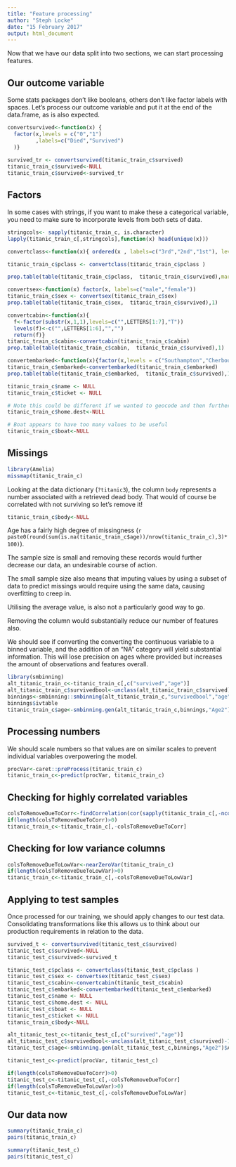 ```yaml
---
title: "Feature processing"
author: "Steph Locke"
date: "15 February 2017"
output: html_document
---
```

Now that we have our data split into two sections, we can start processing features.

## Our outcome variable
Some stats packages don't like booleans, others don't like factor labels with spaces. Let's process our outcome variable and put it at the end of the data.frame, as is also expected.

```r
convertsurvived<-function(x) {
  factor(x,levels = c("0","1")
         ,labels=c("Died","Survived")
  )}
                             
survived_tr <- convertsurvived(titanic_train_c$survived)
titanic_train_c$survived<-NULL
titanic_train_c$survived<-survived_tr
```

## Factors
In some cases with strings, if you want to make these a categorical variable, you need to make sure to incorporate levels from both sets of data.

```r
stringcols<- sapply(titanic_train_c, is.character)
lapply(titanic_train_c[,stringcols],function(x) head(unique(x)))
```

```r
convertclass<-function(x){ ordered(x , labels=c("3rd","2nd","1st"), levels=c("3rd","2nd","1st"))}

titanic_train_c$pclass <- convertclass(titanic_train_c$pclass )

prop.table(table(titanic_train_c$pclass,  titanic_train_c$survived),margin = 1)
```

```r
convertsex<-function(x) factor(x, labels=c("male","female"))
titanic_train_c$sex <- convertsex(titanic_train_c$sex)
prop.table(table(titanic_train_c$sex,  titanic_train_c$survived),1)
```

```r
convertcabin<-function(x){
  f<-factor(substr(x,1,1),levels=c("",LETTERS[1:7],"T")) 
  levels(f)<-c("",LETTERS[1:6],"","")
  return(f)}
titanic_train_c$cabin<-convertcabin(titanic_train_c$cabin)
prop.table(table(titanic_train_c$cabin,  titanic_train_c$survived),1)
```

```r
convertembarked<-function(x){factor(x,levels = c("Southampton","Cherbourg" , "Queenstown" ))}
titanic_train_c$embarked<-convertembarked(titanic_train_c$embarked)
prop.table(table(titanic_train_c$embarked,  titanic_train_c$survived),1)
```


```r
titanic_train_c$name <- NULL
titanic_train_c$ticket <- NULL

# Note this could be different if we wanted to geocode and then further categorise this variable
titanic_train_c$home.dest<-NULL

# Boat appears to have too many values to be useful
titanic_train_c$boat<-NULL
```

## Missings
```r
library(Amelia)
missmap(titanic_train_c)
```

Looking at the data dictionary (`?titanic3`), the column `body` represents a number associated with a retrieved dead body. That would of course be correlated with not surviving so let's remove it!

```r
titanic_train_c$body<-NULL
```

Age has a fairly high degree of missingness (`r paste0(round(sum(is.na(titanic_train_c$age))/nrow(titanic_train_c),3)*100)`). 

The sample size is small and removing these records would further decrease our data, an undesirable course of action.

The small sample size also means that imputing values by using a subset of data to predict missings would require using the same data, causing overfitting to creep in.

Utilising the average value, is also not a particularly good way to go.

Removing the column would substantially reduce our number of features also.

We should see if converting the converting the continuous variable to a binned variable, and the addition of an "NA" category will yield substantial information. This will lose precision on ages where provided but increases the amount of observations and features overall.

```r
library(smbinning)
alt_titanic_train_c<-titanic_train_c[,c("survived","age")]
alt_titanic_train_c$survivedbool<-unclass(alt_titanic_train_c$survived)-1
binnings<-smbinning::smbinning(alt_titanic_train_c,"survivedbool","age")
binnings$ivtable
titanic_train_c$age<-smbinning.gen(alt_titanic_train_c,binnings,"Age2")$Age2
```
 
## Processing numbers
We should scale numbers so that values are on similar scales to prevent individual variables overpowering the model.

```r
procVar<-caret::preProcess(titanic_train_c)
titanic_train_c<-predict(procVar, titanic_train_c)
```

## Checking for highly correlated variables
```r
colsToRemoveDueToCorr<-findCorrelation(cor(sapply(titanic_train_c[,-ncol(titanic_train_c)],unclass)))
if(length(colsToRemoveDueToCorr)>0)
titanic_train_c<-titanic_train_c[,-colsToRemoveDueToCorr]
```

## Checking for low variance columns
```r
colsToRemoveDueToLowVar<-nearZeroVar(titanic_train_c)
if(length(colsToRemoveDueToLowVar)>0)
titanic_train_c<-titanic_train_c[,-colsToRemoveDueToLowVar]
```

## Applying to test samples

Once processed for our training, we should apply changes to our test data. Consolidating transformations like this allows us to think about our production requirements in relation to the data.

```r
survived_t <- convertsurvived(titanic_test_c$survived)
titanic_test_c$survived<-NULL
titanic_test_c$survived<-survived_t

titanic_test_c$pclass <- convertclass(titanic_test_c$pclass )
titanic_test_c$sex <- convertsex(titanic_test_c$sex)
titanic_test_c$cabin<-convertcabin(titanic_test_c$cabin)
titanic_test_c$embarked<-convertembarked(titanic_test_c$embarked)
titanic_test_c$name <- NULL
titanic_test_c$home.dest <- NULL
titanic_test_c$boat <- NULL
titanic_test_c$ticket <- NULL
titanic_train_c$body<-NULL

alt_titanic_test_c<-titanic_test_c[,c("survived","age")]
alt_titanic_test_c$survivedbool<-unclass(alt_titanic_test_c$survived)-1
titanic_test_c$age<-smbinning.gen(alt_titanic_test_c,binnings,"Age2")$Age2

titanic_test_c<-predict(procVar, titanic_test_c)

if(length(colsToRemoveDueToCorr)>0)
titanic_test_c<-titanic_test_c[,-colsToRemoveDueToCorr]
if(length(colsToRemoveDueToLowVar)>0)
titanic_test_c<-titanic_test_c[,-colsToRemoveDueToLowVar]
```


## Our data now
```r
summary(titanic_train_c)
pairs(titanic_train_c)
```


```r
summary(titanic_test_c)
pairs(titanic_test_c)
```
